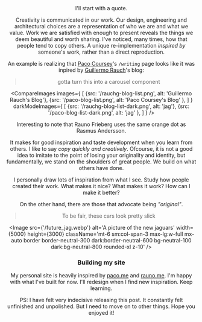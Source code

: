 
<BackLink link='/writing' text='Writing' />

<Header
  title='Inspired by'
  date='April 2025'
  link='https://jude.vercel.app/writing/inspired-by'
/>
I'll start with a quote.
<Quote
  quote="Learning from the best is the best way to learn."
  by="Julie Zhuo"
  from="On Taste, Part 3"
/>

Creativity is communicated in our work. Our design, engineering and architectural choices are a representation of who we are and what we value.
Work we are satisfied with enough to present reveals the things we deem beautiful and worth sharing.
I've noticed, many times, how that people tend to copy others. A unique re-implementation _inspired by_ someone's work, rather than a direct reproduction.


An example is realizing that [Paco Coursey](https://paco.me)'s `/writing` page looks like it was inpired by [Guillermo Rauch](https://rauchg.com)'s blog:

<BlockQuote>gotta turn this into a carousel component</BlockQuote>

<CompareImages
  images={
    [
      {src: '/rauchg-blog-list.png', alt: 'Guillermo Rauch\'s Blog'},
      {src: '/paco-blog-list.png', alt: 'Paco Coursey\'s Blog' },
    ]
  }
  darkModeImages={
    [
      {src: '/rauchg-blog-list-dark.png', alt: 'jag'},
      {src: '/paco-blog-list-dark.png', alt: 'jag' },
    ]
  }
/>

Interesting to note that Rauno Frieberg uses the same orange dot <span className="mx-1 inline-flex size-4 bg-orange-500 rounded-full" /> as Rasmus Andersson.


It makes for good inspiration and taste development when you learn from others. I like to say _copy quickly and creatively_. Ofcourse, it is not a good idea
to imitate to the point of losing your originality and identity, but fundamentally, we stand on the shoulders of great people. We build on what others have done.

I personally draw lots of inspiration from what I see. Study how people created their work. What makes it nice? What makes it work? How can I make it better?

On the other hand, there are those that advocate being _"original"_.

<BlockQuote>To be fair, these cars look pretty slick</BlockQuote>

<Image
  src={'/future_jag.webp'}
  alt='A picture of the new jaguars'
  width={5000}
  height={3000}
  className='mt-6 sm:col-span-3 max-lg:w-full mx-auto border border-neutral-300 dark:border-neutral-600 bg-neutral-100 dark:bg-neutral-800 rounded-xl z-10'
/>

### Building my site

My personal site is heavily inspired by [paco.me](https://paco.me) and [rauno.me](https://rauno.me). I'm happy with what I've built for now. I'll redesign when I find new inspiration. Keep learning.

PS: I have felt very indecisive releasing this post. It constantly felt unfinished and unpolished. But I need to move on to other things. Hope you enjoyed it!